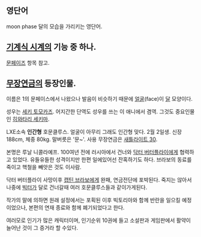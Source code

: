 == 영단어 ==
moon phase
달의 모습을 가리키는 영단어.
== [[기계식 시계]]의 기능 중 하나. ==
[[문페이즈]] 항목 참고.
== [[무장연금]]의 등장인물. ==
이름은 1의 문페이스에서 나왔으나 발음이 비슷하기 때문에 [[얼굴]](face)이 [[달]] 모양이다.

성우는 [[세키 토모카즈]]. 어지간한 단역도 성우를 쓰는 이 애니에서 겸역. 그것도 중요인물인 [[히와타리 세키마]]. 

LXE소속 '''인간형''' 호문클루스. 얼굴이 아무리 그래도 인간형 맞다. 2월 2일생. 신장 188cm, 체중 80kg. 말버릇은 '문~'. 사용 무장연금은 [[새틀라이트 30]].

본명은 루날 니콜라예프. 100여년 전에 러시아에서 건너와 [[닥터 버터플라이]]에게 협력하고 있었다. 유들유들한 성격이지만 한편 일에있어선 잔혹하기도 하다. 브라보의 동료를 죽이고 핵철을 빼앗은 것도 이사람.

닥터 버터플라이 사망이후 [[캡틴 브라보]]에게 완패, 연금전단에 포박된다. 죽지는 않아서 나중에 [[빅터]]가 달로 건너갈때 여러 호문클루스들과 같이가게된다.

작가의 말에 의하면 원래 설정에서는 포획된 이후 빅토리아와 함께 반란을 일으킬 예정이었으나, 본편의 연재 종료와 함께 폐기되었다고 한다. 

여러모로 인기가 많은 캐릭터이며, 인기순위 10권에 들고 소설판과 게임판에서 활약이 늘어난 것이 그 증거라 할 수있다.
